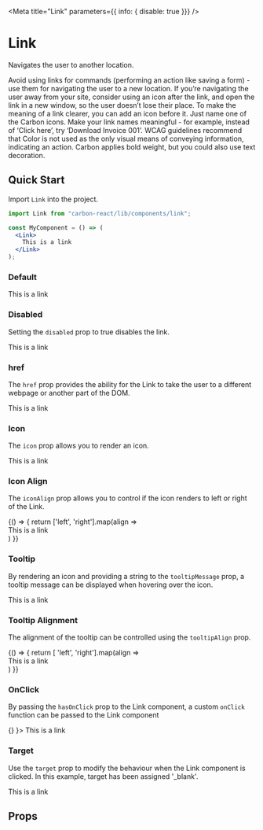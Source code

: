 
<Meta title="Link" parameters={{ info: { disable: true }}} />

# Link
Navigates the user to another location.

Avoid using links for commands (performing an action like saving a form) - use them for navigating the user to a new location. 
If you’re navigating the user away from your site, consider using an icon after the link, and open the link in a new window, so the user doesn’t lose their place.
To make the meaning of a link clearer, you can add an icon before it. Just name one of the Carbon icons.
Make your link names meaningful - for example, instead of ‘Click here’, try ‘Download Invoice 001’.
WCAG guidelines recommend that Color is not used as the only visual means of conveying information, indicating an action. Carbon applies bold weight, but you could also use text decoration.

## Quick Start
Import `Link` into the project.

```jsx
import Link from "carbon-react/lib/components/link";

const MyComponent = () => (
  <Link>
    This is a link
  </Link>
);
```

### Default
<Preview>
  <Story name="Default">
    <Link>
      This is a link
    </Link>
  </Story>
</Preview>

### Disabled
Setting the `disabled` prop to true disables the link.

<Preview>
  <Story name="with Disabled">
      <Link disabled>
        This is a link
      </Link>
  </Story>
</Preview>

### href
The `href` prop provides the ability for the Link to take the user to a different webpage or another part of the DOM.

<Preview>
  <Story name="with href" parameters={{ chromatic: { disable: true }}}>
    <Link href='https://carbon.sage.com'>
      This is a link
    </Link>
  </Story>
</Preview>

### Icon
The `icon` prop allows you to render an icon.

<Preview>
  <Story name="with Icon" parameters={{ chromatic: { disable: true }}}>
    <Link icon='settings'>
      This is a link
    </Link>
  </Story>
</Preview>

### Icon Align
The `iconAlign` prop allows you to control if the icon renders to left or right of the Link.

<Preview>
  <Story name="with IconAlign">
    {() => { 
      return ['left', 'right'].map(align => 
      <div style={{margin: '64px'}}>
        <Link icon='settings' iconAlign={`${align}`}>
          This is a link
        </Link>
      </div>
      )
    }}
  </Story>
</Preview>

### Tooltip
By rendering an icon and providing a string to the `tooltipMessage` prop, a tooltip message can be displayed when hovering over the icon.

<Preview>
  <Story name="with Tooltip" parameters={{ chromatic: { disable: true }}}>
    <div style={{margin: '64px'}}>
      <Link icon='settings' tooltipMessage='This is a tooltip message'>
        This is a link
      </Link>
    </div>
  </Story>
</Preview>

### Tooltip Alignment
The alignment of the tooltip can be controlled using the `tooltipAlign` prop.

<Preview>
  <Story name="with Tooltip Align" parameters={{ chromatic: { disable: true }}}>
    {() => { 
      return [
        'left', 
        'right'].map(align => 
      <div style={{margin: '192px'}}>
        <Link 
        icon='settings'
        tooltipMessage='This is a tooltip message' 
        tooltipAlign={`${align}`}>
          This is a link
        </Link>
      </div>
      )
    }}
  </Story>
</Preview>

### OnClick
By passing the `hasOnClick` prop to the Link component, a custom `onClick` function can be passed to the Link component

<Preview>
  <Story name="with OnClick" parameters={{ chromatic: { disable: true }}}>
    <Link hasOnClick onClick={ ()=> {} }>
      This is a link
    </Link>
  </Story>
</Preview>

### Target
Use the `target` prop to modify the behaviour when the Link component is clicked. In this example, target has been assigned '_blank'.

<Preview>
  <Story name="with Target" parameters={{ chromatic: { disable: true }}}>
      <Link href='https://carbon.sage.com' target='_blank'>
        This is a link
      </Link>
  </Story>
</Preview>

## Props
<Props of={InternalLink} />
